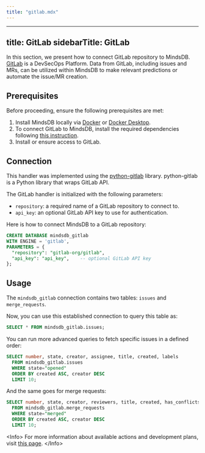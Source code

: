 ```yaml
---
title: "gitlab.mdx"
---
```


---
title: GitLab
sidebarTitle: GitLab
---

In this section, we present how to connect GitLab repository to MindsDB.
[GitLab](https://about.gitlab.com/) is a DevSecOps Platform. Data from GitLab, including issues and MRs, can be utilized within MindsDB to make relevant predictions or automate the issue/MR creation.

## Prerequisites

Before proceeding, ensure the following prerequisites are met:

1. Install MindsDB locally via [Docker](/setup/self-hosted/docker) or [Docker Desktop](/setup/self-hosted/docker-desktop).
2. To connect GitLab to MindsDB, install the required dependencies following [this instruction](/setup/self-hosted/docker#install-dependencies).
3. Install or ensure access to GitLab.

## Connection

This handler was implemented using the [python-gitlab](https://github.com/python-gitlab/python-gitlab) library.
python-gitlab is a Python library that wraps GitLab API.

The GitLab handler is initialized with the following parameters:

* `repository`: a required name of a GitLab repository to connect to.
* `api_key`: an optional GitLab API key to use for authentication.

Here is how to connect MindsDB to a GitLab repository:

```sql
CREATE DATABASE mindsdb_gitlab
WITH ENGINE = 'gitlab',
PARAMETERS = {
  "repository": "gitlab-org/gitlab",
  "api_key": "api_key",    -- optional GitLab API key
};
```

## Usage

The `mindsdb_gitlab` connection contains two tables: `issues` and `merge_requests`.

Now, you can use this established connection to query this table as:

```sql
SELECT * FROM mindsdb_gitlab.issues;
```

You can run more advanced queries to fetch specific issues in a defined order:

```sql
SELECT number, state, creator, assignee, title, created, labels 
  FROM mindsdb_gitlab.issues
  WHERE state="opened"
  ORDER BY created ASC, creator DESC
  LIMIT 10;
```

And the same goes for merge requests:

```sql
SELECT number, state, creator, reviewers, title, created, has_conflicts
  FROM mindsdb_gitlab.merge_requests
  WHERE state="merged"
  ORDER BY created ASC, creator DESC
  LIMIT 10;
```

&lt;Info&gt;
For more information about available actions and development plans, visit [this page](https://github.com/mindsdb/mindsdb/blob/main/mindsdb/integrations/handlers/gitlab_handler/README.md).
&lt;/Info&gt; 
